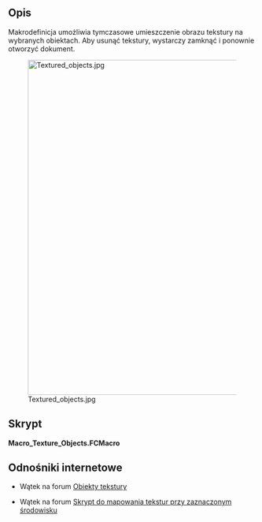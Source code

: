 <languages/>

{{Macro/pl
|Name=Tekstura na obiektach
|Icon=Macro_Texture_Objects.png
|Description=Makrodefinicja umożliwia tymczasowe umieszczenie obrazu tekstury na wybranych obiektach. Aby usunąć tekstury, wystarczy zamknąć i ponownie otworzyć dokument.
|Author=yorik
|Version=1.1
|Date=2023-12-08
|Download=[https://wiki.freecad.org/images/d/da/Macro_Texture_Objects.png ikonka paska narzędziowego]
|Download=[https://www.freecadweb.org/wiki/images/d/da/Macro_Texture_Objects.png Ikona paska narzędzi]
|FCVersion= 0.18 i nowszy
}}

<span id="Description"></span>
==Opis==

Makrodefinicja umożliwia tymczasowe umieszczenie obrazu tekstury na wybranych obiektach. Aby usunąć tekstury, wystarczy zamknąć i ponownie otworzyć dokument.

[[Image:Textured_objects.jpg|680px]]

<span id="Script"></span>
==Skrypt==

'''Macro_Texture_Objects.FCMacro'''

{{MacroCode|code=

import FreeCADGui
from PySide import QtGui
from pivy import coin

# get a jpg filename
jpgfilename = QtGui.QFileDialog.getOpenFileName(QtGui.QApplication.activeWindow(),'Open image file','*.jpg')

# apply textures
for obj in FreeCADGui.Selection.getSelection():
    rootnode = obj.ViewObject.RootNode
    tex =  coin.SoTexture2()
    tex.filename = str(jpgfilename[0])
    rootnode.insertChild(tex,1)

}}

<span id="Links"></span>
==Odnośniki internetowe==

* Wątek na forum [https://forum.freecadweb.org/viewtopic.php?t=7216 Obiekty tekstury]

* Wątek na forum [https://forum.freecadweb.org/viewtopic.php?f=3&t=28795 Skrypt do mapowania tekstur przy zaznaczonym środowisku]